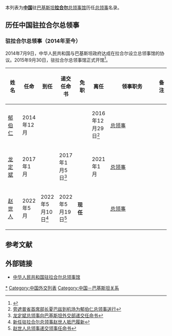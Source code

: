 本列表为'''[[中国|中国]]'''驻[[巴基斯坦|巴基斯坦]]'''[[拉合尔|拉合尔]]'''[[中国驻拉合尔总领事馆|总领事馆]]历任[[总领事|总领事]]名录。

==历任中国驻拉合尔总领事==
=== {{PRC}}驻拉合尔总领事（2014年至今） ===
2014年7月9日，中华人民共和国与巴基斯坦政府达成在拉合尔设立总领事馆的协议。2015年9月30日，驻拉合尔总领事馆正式开馆<ref>{{Cite web |url=http://www.xinhuanet.com/world/2015-09/30/c_1116727954.htm |title=中国驻巴基斯坦拉合尔总领事馆举行开馆仪式 |accessdate=2020-10-07 |archive-date=2020-10-12 |archive-url=https://web.archive.org/web/20201012072910/http://www.xinhuanet.com/world/2015-09/30/c_1116727954.htm |dead-url=no }}</ref>。
{| class="wikitable"
! width=10% |姓名
! width=10% |任命
! width=10% |到任
! width=10% |递交任命书
! width=10% |免职
! width=10% |离任
! width=8% |领事职务
! width=13% colspan="2" |备注
|-
| [[郁伯仁|郁伯仁]]
| 2014年12月
|
|
|
| 2016年12月29日<ref>[http://lahore.china-consulate.org/chn/xwdt/t1427686.htm 旁遮普省首席部长夏巴兹到机场为郁伯仁总领事送行]</ref>
| [[总领事|总领事]]
|
|-
| [[龙定斌|龙定斌]]
| 2017年1月
|
| 2017年1月5日<ref>[http://lahore.china-consulate.org/chn/xwdt/t1428881.htm 龙定斌总领事向巴基斯坦外交部递交任命书]</ref>
|
| 2021年1月
| [[总领事|总领事]]
|
|-
| [[赵世人|赵世人]]
| 2022年5月
| 2022年5月10日<ref>[http://lahore.china-consulate.gov.cn/chn/xwdt/202205/t20220513_10685876.htm 新任驻拉合尔总领事赵世人抵巴履新]</ref>
| 2022年5月19日<ref>[http://lahore.china-consulate.gov.cn/chn/xwdt/202205/t20220523_10691498.htm 赵世人总领事递交领事任命书]</ref>
| '''现任'''
|
| [[总领事|总领事]]
|
|}

== 参考文献 ==
{{reflist}}

==外部链接==
*[http://lahore.china-consulate.gov.cn/chn/ 中华人民共和国驻拉合尔总领事馆]{{zh-hans icon}}{{en icon}}

[[Category:中华人民共和国驻拉合尔总领事|*]]
[[Category:中国外交列表|Category:中国外交列表]]
[[Category:中国－巴基斯坦关系|Category:中国－巴基斯坦关系]]
